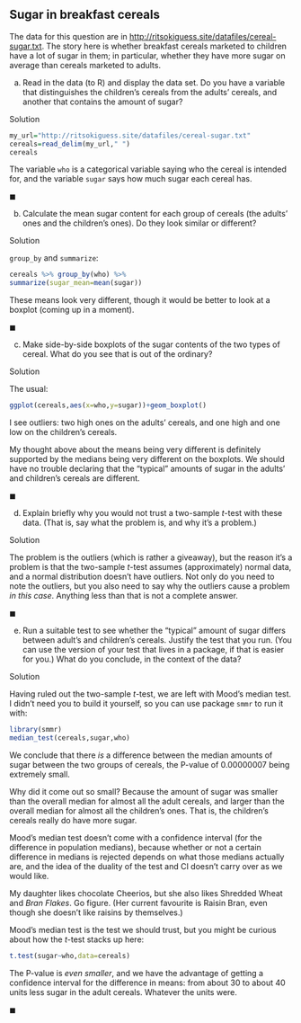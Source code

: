##  Sugar in breakfast cereals


 The data for this question are in
[http://ritsokiguess.site/datafiles/cereal-sugar.txt](http://ritsokiguess.site/datafiles/cereal-sugar.txt). The
story here is whether breakfast cereals marketed to children have a
lot of sugar in them; in particular, whether they have more sugar on
average than cereals marketed to adults.


(a) Read in the data (to R) and display the data set. Do you have
a variable that distinguishes the children's cereals from the
adults' cereals, and another that contains the amount of sugar?



Solution


```r
my_url="http://ritsokiguess.site/datafiles/cereal-sugar.txt"
cereals=read_delim(my_url," ")
cereals
``` 

The variable `who` is a categorical variable saying who the
cereal is intended for, and the variable `sugar` says how much
sugar each cereal has.


$\blacksquare$


(b) Calculate the mean sugar content for each group of cereals (the
adults' ones and the children's ones). Do they look similar or different?



Solution


`group_by` and `summarize`:

```r
cereals %>% group_by(who) %>%
summarize(sugar_mean=mean(sugar))
``` 

These means look very different, though it would be better to look at
a boxplot (coming up in a moment).

$\blacksquare$

(c) Make side-by-side boxplots of the sugar contents of the two
types of cereal. What do you see that is out of the ordinary? 




Solution


The usual:

```r
ggplot(cereals,aes(x=who,y=sugar))+geom_boxplot()
``` 

I see outliers: two high ones on the adults' cereals, and one high and
one low on the children's cereals.

My thought above about the means being very different is definitely supported by the medians being very different on the boxplots. We should have no trouble declaring that the "typical" amounts of sugar in the adults' and children's cereals are different. 



$\blacksquare$

(d) Explain briefly why you would not trust a two-sample $t$-test
with these data. (That is, say what the problem  is, and why it's a
problem.)



Solution


The problem is the outliers (which is rather a giveaway), but the
reason it's a problem is that the two-sample $t$-test assumes
(approximately) normal data, and a normal distribution doesn't
have outliers.
Not only do you need to note the outliers, but you also need to
say why the outliers cause a problem *in this case*. Anything
less than that is not a complete answer. 


$\blacksquare$

(e) Run a suitable test to see whether the "typical" amount of
sugar differs between adult's and children's cereals. Justify the test
that you run. (You can use the version of your test that lives in a
package, if that is easier for you.) What do you conclude, in the
context of the data?



Solution


Having ruled out the two-sample $t$-test, we are left with Mood's
median test. I didn't need you to build it yourself, so you can
use package `smmr` to run it with:

```r
library(smmr)
median_test(cereals,sugar,who)
```     

We conclude that there *is* a difference between the median
amounts of sugar between the two groups of cereals, the P-value of 0.00000007
being extremely small.

Why did it come out so small? Because the amount of sugar was smaller
than the overall median for almost all the adult cereals, and larger
than the overall median for almost all the children's ones. That is,
the children's cereals really do have more sugar.

Mood's median test doesn't come with a confidence interval (for the
difference in population medians), because whether or not a certain
difference in medians is rejected depends on what those medians
actually are, and the idea of the duality of the test and CI doesn't
carry over as we would like.

My daughter likes chocolate Cheerios, but she also likes Shredded
Wheat and *Bran Flakes*. Go figure. (Her current favourite is
Raisin Bran, even though she doesn't like raisins by themselves.)

Mood's median test is the test we should trust, but you might be
curious about how the $t$-test stacks up here:

```r
t.test(sugar~who,data=cereals)
``` 

The P-value is *even smaller*, and we have the advantage of
getting a confidence interval for the difference in means: from about
30 to about 40 units less sugar in the adult cereals. Whatever the
units were.

$\blacksquare$




